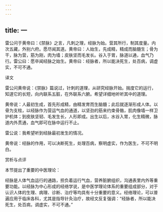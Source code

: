 ```yaml
---
---
---
```

title: 一
---




雷公问于黄帝曰：《禁脉》之言，凡刺之理，经脉为始。营其所行，制其度量。内次五藏，外别六府。愿尽闻其道。黄帝曰：人始生，先成精，精成而脑髓生；骨为干，脉为营，筋为刚，肉为墙；皮肤坚而毛发长。谷入于胃，脉道以通，血气乃行。雷公曰：愿卒闻经脉之始生。黄帝曰：经脉者，所以能决死生，处百病，调虚实，不可不通。

译文

雷公问黄帝说：《禁脉》篇说过，针刺的道理，从研究经脉开始。揣度它的运行，知道它的长短，向内联系五脏，在外联系六腑。希望详细地听听其中的道理。

黄帝说：人最初生成，首先形成精，由精发育而生脑髓；此后就逐渐形成人体。以骨为支柱，以经脉作为营运气血的通道，以坚劲的筋来约束骨骼，肌肉像墙一样卫护机体；到皮肤坚韧、毛发生长，人形即成。出生以后，水谷入胃，化生精微，脉道内外贯通，血气即可在脉中运行不止。

雷公说：我希望听到经脉最初发生的情况。

黄帝说：经脉的作用，可以决断死生，处理百病，察明虚实，作为医生，不可不明白。

赏析与点评

本节提出了重要的中医理论：

经脉是人体气血运行的通路，担负着运行气血，营养脏腑组织，沟通表里内外等重要功能。以经脉为中心形成的经络学说，是中医学理论体系的重要组成部分，对于认识人体的生理、病理、诊断、治疗等均具有十分重要的意义。经络理论，可以普遍应用于临床各科，尤其是指导针灸治疗，故经文反复强调：“经脉者，所以能决死生，处百病，调虚实，不可不通。”
